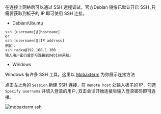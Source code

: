 
在连接上网络后可以通过 SSH 远程调试，官方Debian 镜像已默认开启 SSH ,只需要获取到板子的 IP 即可使用 SSH 连接。

- Debian/Ubuntu

```
ssh [username]@[hostname]
or
ssh [username]@[IP address]
例如：
ssh radxa@192.168.1.100
输入用户密码后即可连接到Debian系统。
```

- Windows

Windows 有许多 SSH 工具，这里以 [Mobaxterm](https://mobaxterm.mobatek.net/) 为你展示连接方法

点击左上角的 `Session` 新建 SSH 连接，在 `Remote host` 处输入板子的 IP，勾选 `Specify usernema` 并填入登录的用户, 双击会话开始连接后输入登录密码即可连接。

![mobaxterm ssh ](/img/zero/zero3/mobaxterm-ssh.webp)
